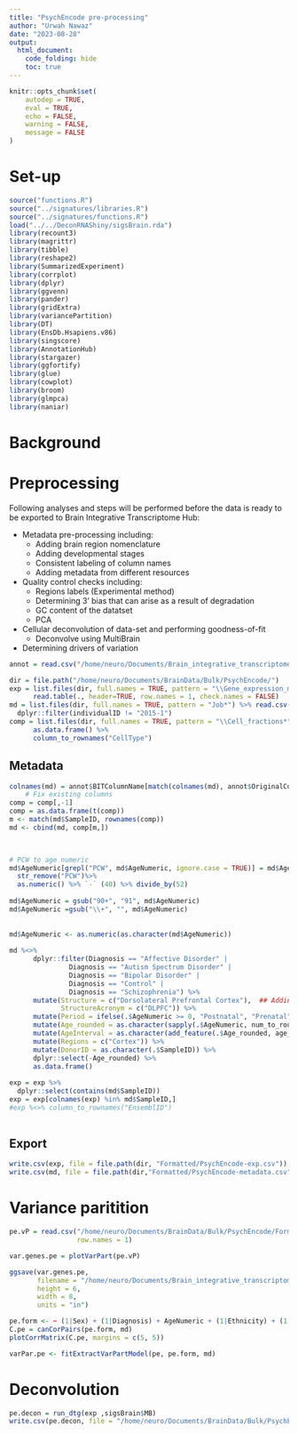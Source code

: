 ```yaml
---
title: "PsychEncode pre-processing"
author: "Urwah Nawaz"
date: "2023-08-28"
output: 
  html_document:
    code_folding: hide
    toc: true
---
```


```r
knitr::opts_chunk$set(
    autodep = TRUE,
    eval = TRUE,
	echo = FALSE,
	warning = FALSE,
	message = FALSE
)
```


# Set-up

```r
source("functions.R")
source("../signatures/libraries.R")
source("../signatures/functions.R")
load("../../DeconRNAShiny/sigsBrain.rda")
library(recount3)
library(magrittr)
library(tibble)
library(reshape2)
library(SummarizedExperiment)
library(corrplot)
library(dplyr)
library(ggvenn)
library(pander)
library(gridExtra)
library(variancePartition)
library(DT)
library(EnsDb.Hsapiens.v86)
library(singscore)
library(AnnotationHub)
library(stargazer)
library(ggfortify)
library(glue)
library(cowplot)
library(broom)
library(glmpca)
library(naniar)
```


# Background 

# Preprocessing 

Following analyses and steps will be performed before the data is ready to be exported to Brain Integrative Transcriptome Hub:

- Metadata pre-processing including: 
    - Adding brain region nomenclature
    - Adding developmental stages 
    - Consistent labeling of column names
    - Adding metadata from different resources 
    
- Quality control checks including: 
    - Regions labels (Experimental method)
    - Determining 3' bias that can arise as a result of degradation
    - GC content of the datatset 
    - PCA
  
- Cellular deconvolution of data-set and performing goodness-of-fit
  - Deconvolve using MultiBrain

- Determining drivers of variation 

```r
annot = read.csv("/home/neuro/Documents/Brain_integrative_transcriptome/brain_transcriptome/annotations/PsychEncode-metadata-annot.csv", header=TRUE)

dir = file.path("/home/neuro/Documents/BrainData/Bulk/PsychEncode/")
exp = list.files(dir, full.names = TRUE, pattern = "\\Gene_expression_matrix_TPM.txt") %>% 
      read.table(., header=TRUE, row.names = 1, check.names = FALSE)
md = list.files(dir, full.names = TRUE, pattern = "Job*") %>% read.csv(., header=TRUE) %>% 
  dplyr::filter(individualID != "2015-1")
comp = list.files(dir, full.names = TRUE, pattern = "\\Cell_fractions*") %>% read_excel() %>%
      as.data.frame() %>% 
      column_to_rownames("CellType")
```

## Metadata
```r
colnames(md) = annot$BITColumnName[match(colnames(md), annot$OriginalColumnName)]
    # Fix existing columns 
comp = comp[,-1] 
comp = as.data.frame(t(comp))
m <- match(md$SampleID, rownames(comp))
md <- cbind(md, comp[m,])


    
# PCW to age numeric 
md$AgeNumeric[grepl("PCW", md$AgeNumeric, ignore.case = TRUE)] = md$AgeNumeric[grepl("PCW", md$AgeNumeric)] %>%
  str_remove("PCW")%>% 
  as.numeric() %>% `-` (40) %>% divide_by(52)
    
md$AgeNumeric = gsub("90+", "91", md$AgeNumeric)
md$AgeNumeric =gsub("\\+", "", md$AgeNumeric)
    
    
md$AgeNumeric <- as.numeric(as.character(md$AgeNumeric))
    
md %<>%
      dplyr::filter(Diagnosis == "Affective Disorder" |
               Diagnosis == "Autism Spectrum Disorder" | 
               Diagnosis == "Bipolar Disorder" |
               Diagnosis == "Control" |
               Diagnosis == "Schizophrenia") %>% 
      mutate(Structure = c("Dorsolateral Prefrontal Cortex"),  ## Adding name of structure
             StructureAcronym = c("DLPFC")) %>%  
      mutate(Period = ifelse(.$AgeNumeric >= 0, "Postnatal", "Prenatal"))  %>%
      mutate(Age_rounded = as.character(sapply(.$AgeNumeric, num_to_round))) %>% as.data.frame() %>%
      mutate(AgeInterval = as.character(add_feature(.$Age_rounded, age_intervals))) %>% 
      mutate(Regions = c("Cortex")) %>% 
      mutate(DonorID = as.character(.$SampleID)) %>%
      dplyr::select(-Age_rounded) %>%
      as.data.frame()
    
exp = exp %>%
  dplyr::select(contains(md$SampleID))
exp = exp[colnames(exp) %in% md$SampleID,] 
#exp %<>% column_to_rownames("EnsemblID")
  
```

## Export
```r
write.csv(exp, file = file.path(dir, "Formatted/PsychEncode-exp.csv"))
write.csv(md, file = file.path(dir,"Formatted/PsychEncode-metadata.csv"))

```

# Variance paritition

```r
pe.vP = read.csv("/home/neuro/Documents/BrainData/Bulk/PsychEncode/Formatted/PsychEncode-varPart.csv", header=TRUE, 
                 row.names = 1)

var.genes.pe = plotVarPart(pe.vP)

ggsave(var.genes.pe, 
       filename = "/home/neuro/Documents/Brain_integrative_transcriptome/Results/Thesis_plots/varPart_pe.svg",
       height = 6, 
       width = 8, 
       units = "in")
```


```r
pe.form <- ~ (1|Sex) + (1|Diagnosis) + AgeNumeric + (1|Ethnicity) + (1|Period) 
C.pe = canCorPairs(pe.form, md)
plotCorrMatrix(C.pe, margins = c(5, 5))


```

```r
varPar.pe <- fitExtractVarPartModel(pe, pe.form, md)

```

# Deconvolution

```r
pe.decon = run_dtg(exp ,sigsBrain$MB) 
write.csv(pe.decon, file = "/home/neuro/Documents/BrainData/Bulk/PsychEncode/Formatted/PsychEncode-decon.csv")
```
